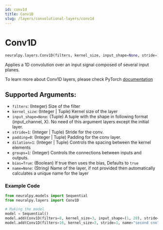 ```yaml
---
id: conv1d
title: Conv1D
slug: /layers/convolutional-layers/conv1d
---
```


# Conv1D

```python
neuralpy.layers.Conv1D(filters, kernel_size, input_shape=None, stride=1, padding=0, dilation=1, groups=1, bias=True, name=None)
```

Applies a 1D convolution over an input signal composed of several input planes.

To learn more about Conv1D layers, please check PyTorch [documentation](https://pytorch.org/docs/stable/nn.html#conv1d)

## Supported Arguments:

  - `filters`: (Integer) Size of the filter
  - `kernel_size`: (Integer | Tuple) Kernel size of the layer
  - `input_shape=None`: (Tuple) A tuple with the shape in following format (input_channel, X). No need of this argument layers except the initial layer.
  - `stride=1`: (Integer | Tuple) Stride for the conv.
  - `padding=0`: (Integer | Tuple) Padding for the conv layer.
  - `dilation=1`: (Integer | Tuple) Controls the spacing between the kernel elements
  - `groups=1`: (Integer) Controls the connections between inputs and outputs.
  - `bias=True`: (Boolean) If true then uses the bias, Defaults to `true`
  - `name=None`: (String) Name of the layer, if not provided then automatically calculates a unique name for the layer

### Example Code

```python
from neuralpy.models import Sequential
from neuralpy.layers import Conv1D

# Making the model
model = Sequential()
model.add(Conv1D(filters=8, kernel_size=3, input_shape=(1, 28), stride=1, name="first cnn"))
model.add(Conv1D(filters=16, kernel_size=3, stride=1, name="second cnn"))
```
